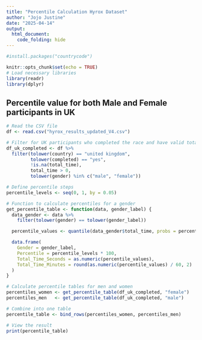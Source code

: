 ```yaml
---
title: "Percentile Calculation Hyrox Dataset"
author: "Jojo Justine"
date: "2025-04-14"
output:
  html_document:
    code_folding: hide
---
```

```r
#install.packages("countrycode")
```

```r
knitr::opts_chunk$set(echo = TRUE)
# Load necessary libraries
library(readr)
library(dplyr)
```
## Percentile value for both Male and Female participants in UK
```r
# Read the CSV file
df <- read.csv("hyrox_results_updated_V4.csv")

# Filter for UK participants who completed the race and have valid total_time
df_uk_completed <- df %>%
  filter(tolower(country) == "united kingdom",
         tolower(completed) == "yes",
         !is.na(total_time),
         total_time > 0,
         tolower(gender) %in% c("male", "female"))

# Define percentile steps
percentile_levels <- seq(0, 1, by = 0.05)

# Function to calculate percentiles for a gender
get_percentile_table <- function(data, gender_label) {
  data_gender <- data %>%
    filter(tolower(gender) == tolower(gender_label))

  percentile_values <- quantile(data_gender$total_time, probs = percentile_levels)

  data.frame(
    Gender = gender_label,
    Percentile = percentile_levels * 100,
    Total_Time_Seconds = as.numeric(percentile_values),
    Total_Time_Minutes = round(as.numeric(percentile_values) / 60, 2)
  )
}

# Calculate percentile tables for men and women
percentiles_women <- get_percentile_table(df_uk_completed, "female")
percentiles_men   <- get_percentile_table(df_uk_completed, "male")

# Combine into one table
percentile_table <- bind_rows(percentiles_women, percentiles_men)

# View the result
print(percentile_table)
```

